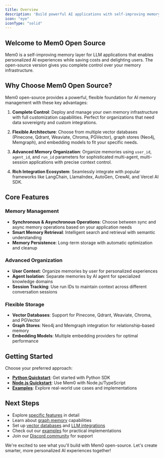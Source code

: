 ```yaml
---
title: Overview
description: 'Build powerful AI applications with self-improving memory using Mem0 open-source'
icon: "eye"
iconType: "solid"
---
```


## Welcome to Mem0 Open Source

Mem0 is a self-improving memory layer for LLM applications that enables personalized AI experiences while saving costs and delighting users. The open-source version gives you complete control over your memory infrastructure.

## Why Choose Mem0 Open Source?

Mem0 open-source provides a powerful, flexible foundation for AI memory management with these key advantages:

1. **Complete Control**: Deploy and manage your own memory infrastructure with full customization capabilities. Perfect for organizations that need data sovereignty and custom integrations.

2. **Flexible Architecture**: Choose from multiple vector databases (Pinecone, Qdrant, Weaviate, Chroma, PGVector), graph stores (Neo4j, Memgraph), and embedding models to fit your specific needs.

3. **Advanced Memory Organization**: Organize memories using `user_id`, `agent_id`, and `run_id` parameters for sophisticated multi-agent, multi-session applications with precise context control.

4. **Rich Integration Ecosystem**: Seamlessly integrate with popular frameworks like LangChain, LlamaIndex, AutoGen, CrewAI, and Vercel AI SDK.

## Core Features

### Memory Management
- **Synchronous & Asynchronous Operations**: Choose between sync and async memory operations based on your application needs
- **Smart Memory Retrieval**: Intelligent search and retrieval with semantic understanding
- **Memory Persistence**: Long-term storage with automatic optimization and cleanup

### Advanced Organization
- **User Context**: Organize memories by user for personalized experiences
- **Agent Isolation**: Separate memories by AI agent for specialized knowledge domains
- **Session Tracking**: Use run IDs to maintain context across different conversation sessions

### Flexible Storage
- **Vector Databases**: Support for Pinecone, Qdrant, Weaviate, Chroma, and PGVector
- **Graph Stores**: Neo4j and Memgraph integration for relationship-based memory
- **Embedding Models**: Multiple embedding providers for optimal performance

## Getting Started

Choose your preferred approach:

- **[Python Quickstart](../python-quickstart)**: Get started with Python SDK
- **[Node.js Quickstart](../node-quickstart)**: Use Mem0 with Node.js/TypeScript
- **[Examples](../examples)**: Explore real-world use cases and implementations

## Next Steps

- Explore [specific features](./async-memory) in detail
- Learn about [graph memory](../graph_memory/overview) capabilities
- Set up [vector databases](../components/vectordbs/overview) and [LLM integrations](../components/llms/overview)
- Check out our [examples](../examples) for practical implementations
- Join our [Discord community](https://mem0.dev/DiD) for support

We're excited to see what you'll build with Mem0 open-source. Let's create smarter, more personalized AI experiences together!
